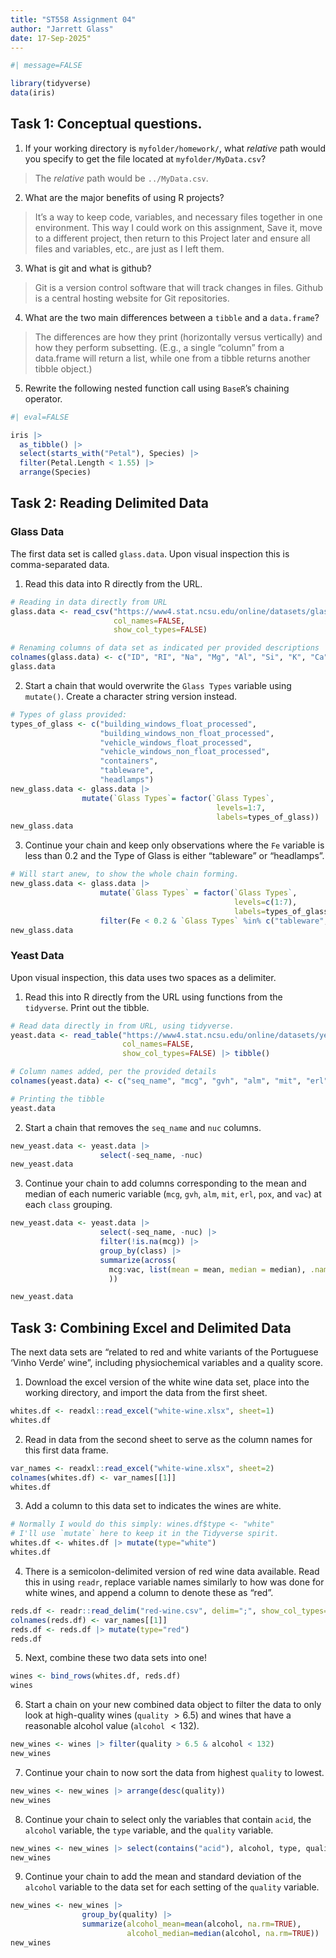 ```yaml
---
title: "ST558 Assignment 04"
author: "Jarrett Glass"
date: 17-Sep-2025"
---
```


```r
#| message=FALSE

library(tidyverse)
data(iris)
```

## Task 1: Conceptual questions.

1.  If your working directory is `myfolder/homework/`, what *relative* path would you specify to get the file located at `myfolder/MyData.csv`?

> The *relative* path would be `../MyData.csv`.

2.  What are the major benefits of using R projects?

> It's a way to keep code, variables, and necessary files together in one environment. This way I could work on this assignment, Save it, move to a different project, then return to this Project later and ensure all files and variables, etc., are just as I left them.

3.  What is git and what is github?

> Git is a version control software that will track changes in files. Github is a central hosting website for Git repositories.

4.  What are the two main differences between a `tibble` and a `data.frame`?

> The differences are how they print (horizontally versus vertically) and how they perform subsetting. (E.g., a single "column" from a data.frame will return a list, while one from a tibble returns another tibble object.)

5.  Rewrite the following nested function call using `BaseR`'s chaining operator.

```r
#| eval=FALSE

iris |> 
  as_tibble() |>
  select(starts_with("Petal"), Species) |>  
  filter(Petal.Length < 1.55) |> 
  arrange(Species)
```

## Task 2: Reading Delimited Data

### Glass Data

The first data set is called `glass.data`. Upon visual inspection this is comma-separated data.

1. Read this data into R directly from the URL.

```r
# Reading in data directly from URL
glass.data <- read_csv("https://www4.stat.ncsu.edu/online/datasets/glass.data",
                       col_names=FALSE,
                       show_col_types=FALSE)

# Renaming columns of data set as indicated per provided descriptions
colnames(glass.data) <- c("ID", "RI", "Na", "Mg", "Al", "Si", "K", "Ca", "Ba", "Fe", "Glass Types")
glass.data
```

2. Start a chain that would overwrite the `Glass Types` variable using `mutate()`. Create a character string version instead.

```r
# Types of glass provided:
types_of_glass <- c("building_windows_float_processed",
                    "building_windows_non_float_processed",
                    "vehicle_windows_float_processed",
                    "vehicle_windows_non_float_processed",
                    "containers",
                    "tableware",
                    "headlamps")
new_glass.data <- glass.data |>
                mutate(`Glass Types`= factor(`Glass Types`,
                                              levels=1:7,
                                              labels=types_of_glass))
new_glass.data
```

3. Continue your chain and keep only observations where the `Fe` variable is less than 0.2 and the Type of Glass is either "tableware" or "headlamps".

```r
# Will start anew, to show the whole chain forming.
new_glass.data <- glass.data |>
                    mutate(`Glass Types` = factor(`Glass Types`,
                                                  levels=c(1:7),
                                                  labels=types_of_glass)) |>
                    filter(Fe < 0.2 & `Glass Types` %in% c("tableware", "headlamps"))
new_glass.data
```

### Yeast Data

Upon visual inspection, this data uses two spaces as a delimiter.

1. Read this into R directly from the URL using functions from the `tidyverse`. Print out the tibble.

```r
# Read data directly in from URL, using tidyverse.
yeast.data <- read_table("https://www4.stat.ncsu.edu/online/datasets/yeast.data",
                         col_names=FALSE,
                         show_col_types=FALSE) |> tibble()

# Column names added, per the provided details
colnames(yeast.data) <- c("seq_name", "mcg", "gvh", "alm", "mit", "erl", "pox", "vac", "nuc", "class")

# Printing the tibble
yeast.data
```

2. Start a chain that removes the `seq_name` and `nuc` columns.

```r
new_yeast.data <- yeast.data |>
                    select(-seq_name, -nuc)
new_yeast.data
```


3. Continue your chain to add columns corresponding to the mean and median of each numeric variable (`mcg`, `gvh`, `alm`, `mit`, `erl`, `pox`, and `vac`) at each `class` grouping.

```r
new_yeast.data <- yeast.data |>
                    select(-seq_name, -nuc) |>
                    filter(!is.na(mcg)) |>
                    group_by(class) |>
                    summarize(across(
                      mcg:vac, list(mean = mean, median = median), .names="{.col}_{.fn}"
                      ))

new_yeast.data
```

## Task 3: Combining Excel and Delimited Data

The next data sets are "related to red and white variants of the Portuguese 'Vinho Verde' wine", including physiochemical variables and a quality score.

1. Download the excel version of the white wine data set, place into the working directory, and import the data from the first sheet.

```r
whites.df <- readxl::read_excel("white-wine.xlsx", sheet=1)
whites.df
```

2. Read in data from the second sheet to serve as the column names for this first data frame.

```r
var_names <- readxl::read_excel("white-wine.xlsx", sheet=2)
colnames(whites.df) <- var_names[[1]]
whites.df
```

3. Add a column to this data set to indicates the wines are white.

```r
# Normally I would do this simply: wines.df$type <- "white"
# I'll use `mutate` here to keep it in the Tidyverse spirit.
whites.df <- whites.df |> mutate(type="white")
whites.df
```

4. There is a semicolon-delimited version of red wine data available. Read this in using `readr`, replace variable names similarly to how was done for white wines, and append a column to denote these as "red".

```r
reds.df <- readr::read_delim("red-wine.csv", delim=";", show_col_types=FALSE)
colnames(reds.df) <- var_names[[1]]
reds.df <- reds.df |> mutate(type="red")
reds.df
```

5. Next, combine these two data sets into one!

```r
wines <- bind_rows(whites.df, reds.df)
wines
```

6. Start a chain on your new combined data object to filter the data to only look at high-quality wines (`quality` $> 6.5$) and wines that have a reasonable alcohol value (`alcohol` $< 132$).

```r
new_wines <- wines |> filter(quality > 6.5 & alcohol < 132)
new_wines
```

7. Continue your chain to now sort the data from highest `quality` to lowest.

```r
new_wines <- new_wines |> arrange(desc(quality))
new_wines
```

8. Continue your chain to select only the variables that contain `acid`, the `alcohol` variable, the `type` variable, and the `quality` variable.

```r
new_wines <- new_wines |> select(contains("acid"), alcohol, type, quality)
new_wines
```

9. Continue your chain to add the mean and standard deviation of the `alcohol` variable to the data set for each setting of the `quality` variable.

```r
new_wines <- new_wines |>
                group_by(quality) |>
                summarize(alcohol_mean=mean(alcohol, na.rm=TRUE),
                          alcohol_median=median(alcohol, na.rm=TRUE))
new_wines
```